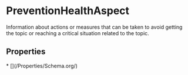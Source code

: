   
# PreventionHealthAspect

Information about actions or measures that can be taken to avoid getting the topic or reaching a critical situation related to the topic.

## Properties

<Grid>
* [](/Properties/Schema.org/)
</Grid>

